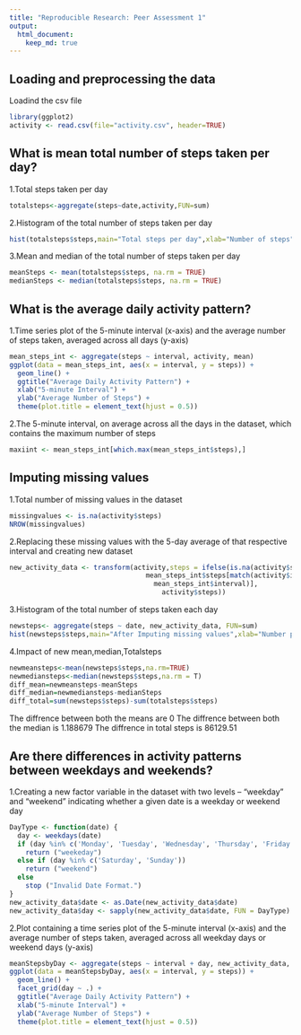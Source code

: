 ```yaml
---
title: "Reproducible Research: Peer Assessment 1"
output: 
  html_document:
    keep_md: true
---
```



## Loading and preprocessing the data

Loadind the csv file

```r
library(ggplot2)
activity <- read.csv(file="activity.csv", header=TRUE)
```


## What is mean total number of steps taken per day?

1.Total steps taken per day

```r
totalsteps<-aggregate(steps~date,activity,FUN=sum)
```

2.Histogram of the total number of steps taken per day

```r
hist(totalsteps$steps,main="Total steps per day",xlab="Number of steps")
```

3.Mean and median of the total number of steps taken per day

```r
meanSteps <- mean(totalsteps$steps, na.rm = TRUE)
medianSteps <- median(totalsteps$steps, na.rm = TRUE)
```

## What is the average daily activity pattern?

1.Time series plot of the 5-minute interval (x-axis) and the average number of steps taken, averaged across all days (y-axis)

```r
mean_steps_int <- aggregate(steps ~ interval, activity, mean)
ggplot(data = mean_steps_int, aes(x = interval, y = steps)) +
  geom_line() +
  ggtitle("Average Daily Activity Pattern") +
  xlab("5-minute Interval") +
  ylab("Average Number of Steps") +
  theme(plot.title = element_text(hjust = 0.5))
```

2.The 5-minute interval, on average across all the days in the dataset, which contains the maximum number of steps

```r
maxiint <- mean_steps_int[which.max(mean_steps_int$steps),]
```

## Imputing missing values

1.Total number of missing values in the dataset

```r
missingvalues <- is.na(activity$steps)
NROW(missingvalues)
```

2.Replacing these missing values with the 5-day average of that respective interval and creating new dataset

```r
new_activity_data <- transform(activity,steps = ifelse(is.na(activity$steps),
                                  mean_steps_int$steps[match(activity$interval, 
                                    mean_steps_int$interval)],
                                      activity$steps))
```

3.Histogram of the total number of steps taken each day
```r
newsteps<- aggregate(steps ~ date, new_activity_data, FUN=sum)
hist(newsteps$steps,main="After Imputing missing values",xlab="Number pf steps")
```

4.Impact of new mean,median,Totalsteps

```r
newmeansteps<-mean(newsteps$steps,na.rm=TRUE)
newmediansteps<-median(newsteps$steps,na.rm = T)
diff_mean=newmeansteps-meanSteps
diff_median=newmediansteps-medianSteps
diff_total=sum(newsteps$steps)-sum(totalsteps$steps)
```

The diffrence between both the means are 0
The diffrence between both the median is 1.188679
The diffrence in total steps is 86129.51

## Are there differences in activity patterns between weekdays and weekends?

1.Creating a new factor variable in the dataset with two levels – “weekday” and “weekend” indicating whether a given date is a weekday or weekend day

```r
DayType <- function(date) {
  day <- weekdays(date)
  if (day %in% c('Monday', 'Tuesday', 'Wednesday', 'Thursday', 'Friday'))
    return ("weekeday")
  else if (day %in% c('Saturday', 'Sunday'))
    return ("weekend")
  else
    stop ("Invalid Date Format.")
}
new_activity_data$date <- as.Date(new_activity_data$date)
new_activity_data$day <- sapply(new_activity_data$date, FUN = DayType)
```

2.Plot containing a time series plot of the 5-minute interval (x-axis) and the average number of steps taken, averaged across all weekday days or weekend days (y-axis)

```r
meanStepsbyDay <- aggregate(steps ~ interval + day, new_activity_data, mean)
ggplot(data = meanStepsbyDay, aes(x = interval, y = steps)) + 
  geom_line() +
  facet_grid(day ~ .) +
  ggtitle("Average Daily Activity Pattern") +
  xlab("5-minute Interval") +
  ylab("Average Number of Steps") +
  theme(plot.title = element_text(hjust = 0.5))
```
